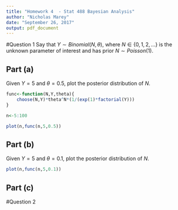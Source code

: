 ```yaml
---
title: "Homework 4  - Stat 488 Bayesian Analysis"
author: "Nicholas Marey"
date: "September 26, 2017"
output: pdf_document
---
```

#Question 1
Say that $Y \sim Binomial(N, \theta)$, where $N \in \{0, 1, 2, . . .\}$ is the unknown parameter of interest and has prior $N \sim Poisson(1)$.

## Part (a)
Given $Y = 5$ and $\theta = 0.5$, plot the posterior distribution of $N$.
```r
func<-function(N,Y,theta){
    choose(N,Y)*theta^N*(1/(exp(1)*factorial(Y)))
}

n<-5:100

plot(n,func(n,5,0.5))
```

## Part (b)
Given $Y = 5$ and $\theta = 0.1$, plot the posterior distribution of $N$.
```r

plot(n,func(n,5,0.1))
```

## Part (c)


#Question 2
```r

```

